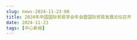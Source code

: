 ```yaml
---
slug: news-2024-11-23-08
title: 2024年中国国际贸易学会年会暨国际贸易发展论坛召开
date: 2024-11-23
tags: [中心新闻]
---
```


<!-- 可选：在 static/img/news/ 上传配图，修改下行文件名 -->
<!-- ![](/img/news/2024-11-23-08.jpg) -->

<!-- 在此粘贴正文（可直接从 Word 粘贴，建议适当加小标题/加粗，并使用 /img/news/ 路径插图） -->
